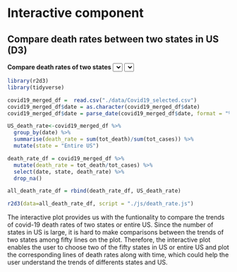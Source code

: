# Interactive component

## Compare death rates between two states in US (D3)
<script src="https://d3js.org/d3.v6.js"></script>
<b>Compare death rates of two states</b>
<select id="selectButton1"></select>
<select id="selectButton2"></select>
<div id="death_rate_plot"></div>
<script src="https://d3js.org/d3-scale-chromatic.v1.min.js"></script>

```r
library(r2d3)
library(tidyverse)

covid19_merged_df =  read.csv("./data/Covid19_selected.csv")
covid19_merged_df$date = as.character(covid19_merged_df$date)
covid19_merged_df$date = parse_date(covid19_merged_df$date, format = "%Y-%m-%d")

US_death_rate<-covid19_merged_df %>% 
  group_by(date) %>% 
  summarise(death_rate = sum(tot_death)/sum(tot_cases)) %>%
  mutate(state = "Entire US")

death_rate_df = covid19_merged_df %>%
  mutate(death_rate = tot_death/tot_cases) %>%
  select(date, state, death_rate) %>%
  drop_na()

all_death_rate_df = rbind(death_rate_df, US_death_rate)

r2d3(data=all_death_rate_df, script = "./js/death_rate.js")
```

The interactive plot provides us with the funtionality to compare the trends of covid-19 death rates of two states or entire US. Since the number of states in US is large, it is hard to make comparisons between the trends of two states among fifty lines on the plot. Therefore, the interactive plot enables the user to choose two of the fifty states in US or entire US and plot the corresponding lines of death rates along with time, which could help the user understand the trends of differents states and US.